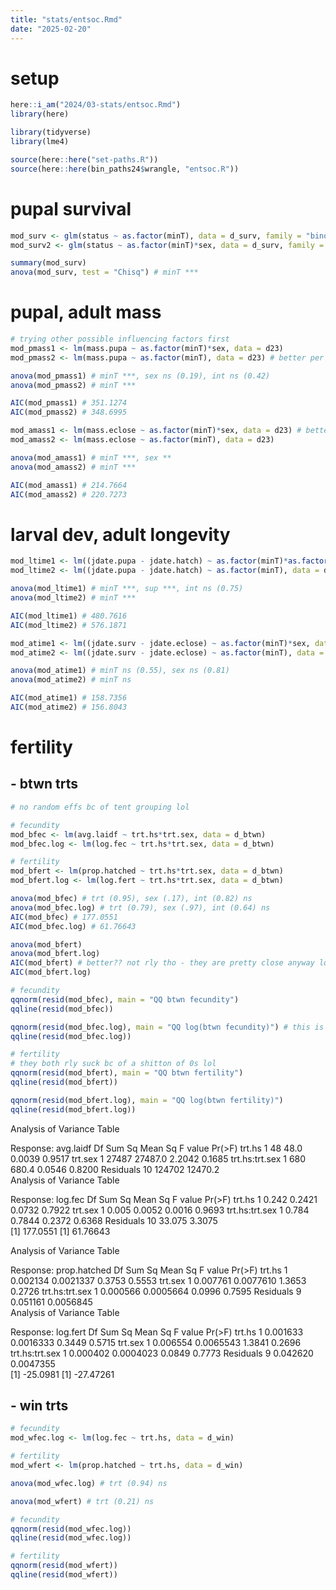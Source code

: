 ```yaml
---
title: "stats/entsoc.Rmd"
date: "2025-02-20"
---
```


# setup

```r
here::i_am("2024/03-stats/entsoc.Rmd")
library(here)

library(tidyverse)
library(lme4)

source(here::here("set-paths.R"))
source(here::here(bin_paths24$wrangle, "entsoc.R"))
```

# pupal survival

```r
mod_surv <- glm(status ~ as.factor(minT), data = d_surv, family = "binomial")
mod_surv2 <- glm(status ~ as.factor(minT)*sex, data = d_surv, family = "binomial")

summary(mod_surv)
anova(mod_surv, test = "Chisq") # minT ***
```


# pupal, adult mass

```r
# trying other possible influencing factors first
mod_pmass1 <- lm(mass.pupa ~ as.factor(minT)*sex, data = d23)
mod_pmass2 <- lm(mass.pupa ~ as.factor(minT), data = d23) # better per AIC

anova(mod_pmass1) # minT ***, sex ns (0.19), int ns (0.42)
anova(mod_pmass2) # minT ***

AIC(mod_pmass1) # 351.1274
AIC(mod_pmass2) # 348.6995
```

```r
mod_amass1 <- lm(mass.eclose ~ as.factor(minT)*sex, data = d23) # better per AIC
mod_amass2 <- lm(mass.eclose ~ as.factor(minT), data = d23)

anova(mod_amass1) # minT ***, sex **
anova(mod_amass2) # minT ***

AIC(mod_amass1) # 214.7664
AIC(mod_amass2) # 220.7273
```



# larval dev, adult longevity

```r
mod_ltime1 <- lm((jdate.pupa - jdate.hatch) ~ as.factor(minT)*as.factor(sup), data = d23) # better per AIC
mod_ltime2 <- lm((jdate.pupa - jdate.hatch) ~ as.factor(minT), data = d23)

anova(mod_ltime1) # minT ***, sup ***, int ns (0.75)
anova(mod_ltime2) # minT ***

AIC(mod_ltime1) # 480.7616
AIC(mod_ltime2) # 576.1871
```


```r
mod_atime1 <- lm((jdate.surv - jdate.eclose) ~ as.factor(minT)*sex, data = d23) 
mod_atime2 <- lm((jdate.surv - jdate.eclose) ~ as.factor(minT), data = d23) # better per AIC

anova(mod_atime1) # minT ns (0.55), sex ns (0.81)
anova(mod_atime2) # minT ns

AIC(mod_atime1) # 158.7356
AIC(mod_atime2) # 156.8043
```

# fertility

## - btwn trts
```r
# no random effs bc of tent grouping lol

# fecundity 
mod_bfec <- lm(avg.laidf ~ trt.hs*trt.sex, data = d_btwn)
mod_bfec.log <- lm(log.fec ~ trt.hs*trt.sex, data = d_btwn)

# fertility
mod_bfert <- lm(prop.hatched ~ trt.hs*trt.sex, data = d_btwn)
mod_bfert.log <- lm(log.fert ~ trt.hs*trt.sex, data = d_btwn)
```

```r
anova(mod_bfec) # trt (0.95), sex (.17), int (0.82) ns 
anova(mod_bfec.log) # trt (0.79), sex (.97), int (0.64) ns 
AIC(mod_bfec) # 177.0551
AIC(mod_bfec.log) # 61.76643

anova(mod_bfert) 
anova(mod_bfert.log)  
AIC(mod_bfert) # better?? not rly tho - they are pretty close anyway lol
AIC(mod_bfert.log)
```

```r
# fecundity
qqnorm(resid(mod_bfec), main = "QQ btwn fecundity")
qqline(resid(mod_bfec))

qqnorm(resid(mod_bfec.log), main = "QQ log(btwn fecundity)") # this is better (sorta)
qqline(resid(mod_bfec.log))

# fertility 
# they both rly suck bc of a shitton of 0s lol
qqnorm(resid(mod_bfert), main = "QQ btwn fertility")
qqline(resid(mod_bfert))

qqnorm(resid(mod_bfert.log), main = "QQ log(btwn fertility)")
qqline(resid(mod_bfert.log))
```


Analysis of Variance Table

Response: avg.laidf
               Df Sum Sq Mean Sq F value Pr(>F)
trt.hs          1     48    48.0  0.0039 0.9517
trt.sex         1  27487 27487.0  2.2042 0.1685
trt.hs:trt.sex  1    680   680.4  0.0546 0.8200
Residuals      10 124702 12470.2               
Analysis of Variance Table

Response: log.fec
               Df Sum Sq Mean Sq F value Pr(>F)
trt.hs          1  0.242  0.2421  0.0732 0.7922
trt.sex         1  0.005  0.0052  0.0016 0.9693
trt.hs:trt.sex  1  0.784  0.7844  0.2372 0.6368
Residuals      10 33.075  3.3075               
[1] 177.0551
[1] 61.76643


Analysis of Variance Table

Response: prop.hatched
               Df   Sum Sq   Mean Sq F value Pr(>F)
trt.hs          1 0.002134 0.0021337  0.3753 0.5553
trt.sex         1 0.007761 0.0077610  1.3653 0.2726
trt.hs:trt.sex  1 0.000566 0.0005664  0.0996 0.7595
Residuals       9 0.051161 0.0056845               
Analysis of Variance Table

Response: log.fert
               Df   Sum Sq   Mean Sq F value Pr(>F)
trt.hs          1 0.001633 0.0016333  0.3449 0.5715
trt.sex         1 0.006554 0.0065543  1.3841 0.2696
trt.hs:trt.sex  1 0.000402 0.0004023  0.0849 0.7773
Residuals       9 0.042620 0.0047355               
[1] -25.0981
[1] -27.47261



## - win trts
```r
# fecundity 
mod_wfec.log <- lm(log.fec ~ trt.hs, data = d_win)

# fertility
mod_wfert <- lm(prop.hatched ~ trt.hs, data = d_win)
```


```r
anova(mod_wfec.log) # trt (0.94) ns

anova(mod_wfert) # trt (0.21) ns

```


```r
# fecundity
qqnorm(resid(mod_wfec.log)) 
qqline(resid(mod_wfec.log))

# fertility 
qqnorm(resid(mod_wfert))
qqline(resid(mod_wfert))

```
